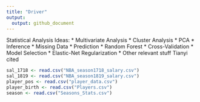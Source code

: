 ```yaml
---
title: "Driver"
output:
  output: github_document
---
```


Statistical Analysis Ideas:
* Multivariate Analysis
    * Cluster Analysis
    * PCA
* Inference
    * Missing Data
* Prediction
    * Random Forest
    * Cross-Validation
    * Model Selection
        * Elastic-Net Regularization
* Other relevant stuff Tianyi cited

```r
sal_1718 <- read.csv("NBA_season1718_salary.csv")
sal_1819 <- read.csv("NBA_season1819_salary.csv")
player_pos <- read.csv("player_data.csv")
player_birth <- read.csv("Players.csv")
season <- read.csv("Seasons_Stats.csv")
```


